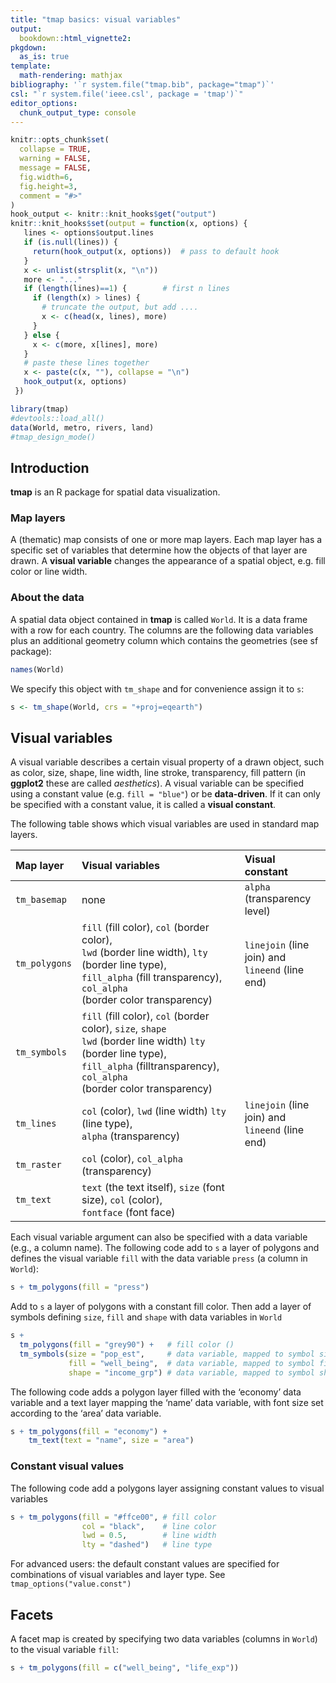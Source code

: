 ```yaml
---
title: "tmap basics: visual variables"
output: 
  bookdown::html_vignette2:
pkgdown:
  as_is: true
template:
  math-rendering: mathjax
bibliography: '`r system.file("tmap.bib", package="tmap")`'
csl: "`r system.file('ieee.csl', package = 'tmap')`"
editor_options: 
  chunk_output_type: console
---
```


```r
knitr::opts_chunk$set(
  collapse = TRUE,
  warning = FALSE,
  message = FALSE,
  fig.width=6, 
  fig.height=3,
  comment = "#>"
)
hook_output <- knitr::knit_hooks$get("output")
knitr::knit_hooks$set(output = function(x, options) {
   lines <- options$output.lines
   if (is.null(lines)) {
     return(hook_output(x, options))  # pass to default hook
   }
   x <- unlist(strsplit(x, "\n"))
   more <- "..."
   if (length(lines)==1) {        # first n lines
     if (length(x) > lines) {
       # truncate the output, but add ....
       x <- c(head(x, lines), more)
     }
   } else {
     x <- c(more, x[lines], more)
   }
   # paste these lines together
   x <- paste(c(x, ""), collapse = "\n")
   hook_output(x, options)
 })

```


```r
library(tmap)
#devtools::load_all()
data(World, metro, rivers, land)
#tmap_design_mode()
```

## Introduction

**tmap** is an R package for spatial data visualization.

### Map layers

A (thematic) map consists of one or more map layers. Each map layer has a specific set of variables that determine how the objects of that layer are drawn. A **visual variable**
changes the appearance of a spatial object, e.g. fill color or line width.

### About the data

A spatial data object contained in **tmap** is called `World`. It is a data frame with a row for each country. The columns are the following data variables plus an additional geometry column which contains the geometries (see sf package):

```r
names(World)
```

We specify this object with `tm_shape`
<!-- (see other vignette)-->
and for convenience assign it to `s`: 

```r
s <- tm_shape(World, crs = "+proj=eqearth")

```

## Visual variables

A visual variable describes a certain visual property of a drawn object, such as color, size, shape, line width, line stroke, transparency, fill pattern (in **ggplot2** these are called _aesthetics_). 
A visual variable can be specified using a constant value (e.g. `fill = "blue"`) or be **data-driven**. If it can only be specified with a constant value, it is called a **visual constant**.

The following table shows which visual variables are used in standard map layers.

|Map layer		|Visual variables												|Visual constant 				|
|:--------------|:--------------------------------------------------------------|:------------------------------|
|`tm_basemap`	|none															|`alpha` (transparency level) 							|
|`tm_polygons`	|`fill` (fill color), `col` (border color), <br> `lwd` (border line width), `lty` (border line type), <br> `fill_alpha` (fill transparency), `col_alpha` <br> (border color transparency)	|`linejoin` (line join) and	<br> `lineend` (line end)	|
|`tm_symbols` |`fill` (fill color), `col` (border color), `size`, `shape` <br> `lwd` (border line width) `lty` (border line type), <br>  `fill_alpha` (filltransparency), `col_alpha` <br> (border color transparency)	|		 |
|`tm_lines`		|`col` (color), `lwd` (line width) `lty` (line type), <br>  `alpha` (transparency)	|`linejoin` (line join) and	<br> `lineend` (line end) |
|`tm_raster`	|`col` (color),	`col_alpha` (transparency)							|							|
|`tm_text`	|`text` (the text itself), `size` (font size), `col` (color), <br> `fontface` (font face)	|		|


Each visual variable argument can also be specified with a data variable (e.g., a column name). The following code add to `s` a layer of polygons and defines the visual variable `fill` with the data variable `press` (a column in `World`):

```r
s + tm_polygons(fill = "press") 
```


Add to `s` a layer of polygons with a constant fill color. Then add a layer of
symbols defining `size`, `fill` and `shape` with data variables in `World`

```r
s + 
  tm_polygons(fill = "grey90") +   # fill color ()
  tm_symbols(size = "pop_est",     # data variable, mapped to symbol size
  		     fill = "well_being",  # data variable, mapped to symbol fill color
  		     shape = "income_grp") # data variable, mapped to symbol shape

```

The following code adds a polygon layer filled with the 'economy' data variable and a text layer mapping the 'name' data variable, with font size set according to the 'area' data variable.

```r
s + tm_polygons(fill = "economy") +
	tm_text(text = "name", size = "area")
```

### Constant visual values

The following code add a polygons layer assigning constant values to visual variables

```r
s + tm_polygons(fill = "#ffce00", # fill color
				col = "black",    # line color
				lwd = 0.5,        # line width
				lty = "dashed")   # line type
```

For advanced users: the default constant values are specified for combinations of visual variables and layer type. See `tmap_options("value.const")`


## Facets

A facet map is created by specifying two data variables (columns in `World`) to the visual variable `fill`:

```r
s + tm_polygons(fill = c("well_being", "life_exp")) 
```

<!-- (More on facets later) -->

	
